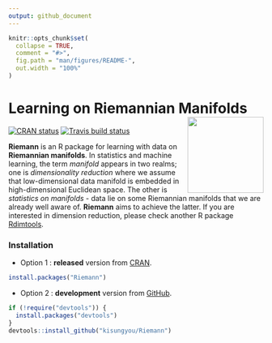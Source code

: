 ```yaml
---
output: github_document
---
```


<!-- README.md is generated from README.Rmd. Please edit that file -->

```r
knitr::opts_chunk$set(
  collapse = TRUE,
  comment = "#>",
  fig.path = "man/figures/README-",
  out.width = "100%"
)
```

# Learning on Riemannian Manifolds <a href='https://kyoustat.com/Riemann/'><img src='man/figures/logo.png' align="right" height="150" /></a>

<!-- badges: start -->
[![CRAN status](https://www.r-pkg.org/badges/version/Riemann)](https://CRAN.R-project.org/package=Riemann)
[![Travis build status](https://travis-ci.com/kisungyou/Riemann.svg?branch=master)](https://travis-ci.com/kisungyou/Riemann)
<!-- badges: end -->

**Riemann** is an R package for learning with data on **Riemannian manifolds**. In statistics and machine learning, the term *manifold* appears in two realms; one is *dimensionality reduction* where we assume that low-dimensional data manifold is embedded in high-dimensional Euclidean space. The other is *statistics on manifolds* - data lie on some Riemannian manifolds that we are already well aware of. **Riemann** aims to achieve the latter. If you are interested in dimension reduction, please check another R package [Rdimtools](https://kisungyou.com/Rdimtools/).

### Installation

* Option 1 : **released** version from [CRAN](https://CRAN.R-project.org).

``` r
install.packages("Riemann")
```

* Option 2 : **development** version from [GitHub](https://github.com/).

``` r
if (!require("devtools")) {
  install.packages("devtools")
}
devtools::install_github("kisungyou/Riemann")
```

